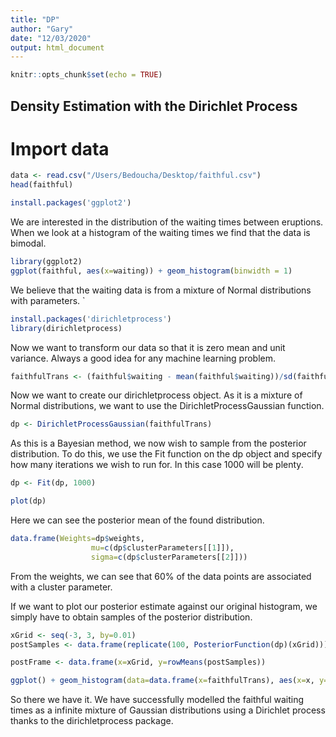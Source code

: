```yaml
---
title: "DP"
author: "Gary"
date: "12/03/2020"
output: html_document
---
```


```r
knitr::opts_chunk$set(echo = TRUE)
```

## Density Estimation with the Dirichlet Process

# Import data



```r
data <- read.csv("/Users/Bedoucha/Desktop/faithful.csv")
head(faithful)
```
```r
install.packages('ggplot2') 
```
We are interested in the distribution of the waiting times between eruptions. When we look at a histogram of the waiting times we find that the data is bimodal.

```r
library(ggplot2)
ggplot(faithful, aes(x=waiting)) + geom_histogram(binwidth = 1)
```

We believe that the waiting data is from a mixture of Normal distributions with parameters. `

```r
install.packages('dirichletprocess')
library(dirichletprocess)
```

Now we want to transform our data so that it is zero mean and unit variance. Always a good idea for any machine learning problem.
```r
faithfulTrans <- (faithful$waiting - mean(faithful$waiting))/sd(faithful$waiting)
```

Now we want to create our dirichletprocess object. As it is a mixture of Normal distributions, we want to use the DirichletProcessGaussian function.
```r
dp <- DirichletProcessGaussian(faithfulTrans)
```


As this is a Bayesian method, we now wish to sample from the posterior distribution. To do this, we use the Fit function on the dp object and specify how many iterations we wish to run for. In this case 1000 will be plenty.
```r
dp <- Fit(dp, 1000)
```
```r
plot(dp)
```
Here we can see the posterior mean of the found distribution. 

```r
data.frame(Weights=dp$weights,
                  mu=c(dp$clusterParameters[[1]]),
                  sigma=c(dp$clusterParameters[[2]]))
```

From the weights, we can see that 60% of the data points are associated with a cluster parameter.

If we want to plot our posterior estimate against our original histogram, we simply have to obtain samples of the posterior distribution.
```r
xGrid <- seq(-3, 3, by=0.01)
postSamples <- data.frame(replicate(100, PosteriorFunction(dp)(xGrid)))

postFrame <- data.frame(x=xGrid, y=rowMeans(postSamples))
```

```r
ggplot() + geom_histogram(data=data.frame(x=faithfulTrans), aes(x=x, y=..density..), binwidth = 0.25) + geom_line(data=postFrame, aes(x=x,y=y), colour='red')
```

So there we have it. We have successfully modelled the faithful waiting times as a infinite mixture of Gaussian distributions using a Dirichlet process thanks to the dirichletprocess package.